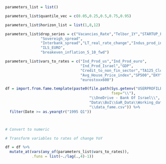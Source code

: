 
```r

parameters_list = list()

parameters_list$quantile_vec = c(0.05,0.25,0.5,0.75,0.95)

parameters_list$horizon_list = list(1,8,12)

parameters_list$drop_series = c("Vacancies_Rate","Telbor_1Y","STARTUP_FP",
                "Sovereigh_spread",
                "Interbank_spread","LT_real_rate_change","Indus_prod_ind",
                "ILS_EURO",
                "breakeven_inflation_5_10_fwd")

parameters_list$vars_to_rates = c("Ind_Prod_us","Ind_Prod_euro",
                                  "Ind_Prod_Israel","GDP",
                                  "Credit_to_non_fin_sector","TA125_Close",
                                  "Avg_House_Price_index","SP500","DXY",
                                  "eurostoxx600")


```


```r

df = import.from.fame.template(paste0(file.path(Sys.getenv("USERPROFILE"),
                                                fsep="\\"),
                                      "\\OneDrive - Bank Of Israel\\",
                                      "Data\\BoI\\GaR_Data\\Working_data",
                                      "\\data_fame.csv")) %>% 
  filter(Date >= as.yearqtr("1995 Q1"))




```


```r

# Convert to numeric

# Transform variables to rates of change YoY

df = df %>% 
  mutate_at(vars(any_of(parameters_list$vars_to_rates)),
            .funs = list(~./lag(.,4)-1))



```

